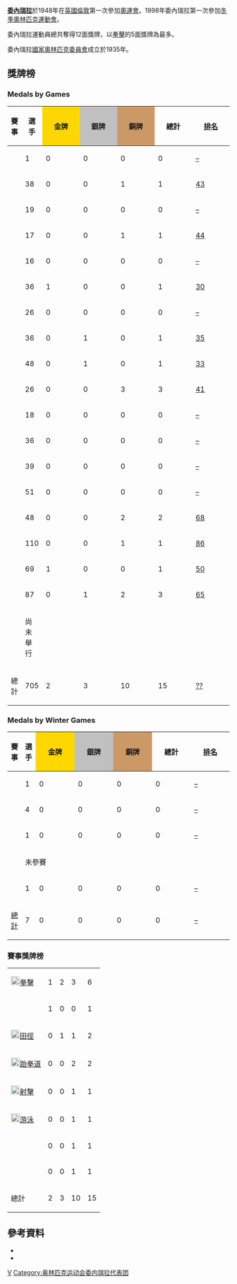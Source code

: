 {{Infobox Country Olympics|NOC=VEN}}

'''[[委內瑞拉|委內瑞拉]]'''於1948年在[[英國|英國]][[倫敦|倫敦]]第一次參加[[夏季奧林匹克運動會|奧運會]]。1998年委內瑞拉第一次參加[[冬季奧林匹克運動會|冬季奧林匹克運動會]]。

委內瑞拉運動員總共奪得12面獎牌，以[[拳擊|拳擊]]的5面獎牌為最多。

委內瑞拉[[國家奧林匹克委員會|國家奧林匹克委員會]]成立於1935年。

==獎牌榜==
{{See also|奥林匹克运动会奖牌统计}}
{{col-begin}}
{{col-2}}

=== Medals by Games ===
{| class="wikitable" style="text-align:center; font-size:90%;"
|-
!賽事
!選手
|style="background:gold; width:4.5em; font-weight:bold;"|金牌
|style="background:silver; width:4.5em; font-weight:bold;"|銀牌
|style="background:#cc9966; width:4.5em; font-weight:bold;"|銅牌
!style="width:4.5em; font-weight:bold;"|總計
!style="width:4.5em; font-weight:bold;"|[[奧林匹克運動會獎牌榜|排名]]
|-
|align=left| {{GamesName|SOG|1948}} || 1 || 0 || 0 || 0 || 0 || [[1948年夏季奥林匹克运动会奖牌榜|–]]
|-
|align=left| {{GamesName|SOG|1952}} || 38 || 0 || 0 || 1 || 1 || [[1952年夏季奥林匹克运动会奖牌榜|43]]
|-
|align=left| {{GamesName|SOG|1956}} || 19 || 0 || 0 || 0 || 0 || [[1956年夏季奥林匹克运动会奖牌榜|–]]
|-
|align=left| {{GamesName|SOG|1960}} || 17 || 0 || 0 || 1 || 1 || [[1960年夏季奥林匹克运动会奖牌榜|44]]
|-
|align=left| {{GamesName|SOG|1964}} || 16 || 0 || 0 || 0 || 0 || [[1964年夏季奥林匹克运动会奖牌榜|–]]
|-
|align=left| {{GamesName|SOG|1968}} || 36 || 1 || 0 || 0 || 1 || [[1968年夏季奥林匹克运动会奖牌榜|30]]
|-
|align=left| {{GamesName|SOG|1972}} || 26 || 0 || 0 || 0 || 0 || [[1972年夏季奥林匹克运动会奖牌榜|–]]
|-
|align=left| {{GamesName|SOG|1976}} || 36 || 0 || 1 || 0 || 1 || [[1976年夏季奥林匹克运动会奖牌榜|35]]
|-
|align=left| {{GamesName|SOG|1980}} || 48 || 0 || 1 || 0 || 1 || [[1980年夏季奥林匹克运动会奖牌榜|33]]
|-
|align=left| {{GamesName|SOG|1984}} || 26 || 0 || 0 || 3 || 3 || [[1984年夏季奥林匹克运动会奖牌榜|41]]
|-
|align=left| {{GamesName|SOG|1988}} || 18 || 0 || 0 || 0 || 0 ||[[1988年夏季奥林匹克运动会奖牌榜|–]]
|-
|align=left| {{GamesName|SOG|1992}} || 36 || 0 || 0 || 0 || 0 || [[1992年夏季奥林匹克运动会奖牌榜|–]]
|-
|align=left| {{GamesName|SOG|1996}} || 39 || 0 || 0 || 0 || 0 || [[1996年夏季奥林匹克运动会奖牌榜|–]]
|-
|align=left| {{GamesName|SOG|2000}} || 51 || 0 || 0 || 0 || 0 || [[2000年夏季奥林匹克运动会奖牌榜|–]]
|-
|align=left| {{GamesName|SOG|2004}} || 48 || 0 || 0 || 2 || 2 || [[2004年夏季奥林匹克运动会奖牌榜|68]]
|-
|align=left| {{GamesName|SOG|2008}} || 110 || 0 || 0 || 1 || 1 || [[2008年夏季奥林匹克运动会奖牌榜|86]]
|-
|align=left| {{GamesName|SOG|2012}} || 69 || 1 || 0 || 0 || 1 || [[2012年夏季奥林匹克运动会奖牌榜|50]]
|-
|align=left| {{GamesName|SOG|2016}} || 87 || 0 || 1 || 2 || 3 || [[2016年夏季奧林匹克運動會獎牌榜|65]]
|-
|align=left| {{GamesName|SOG|2020}} || colspan=6; rowspan=1 | 尚未舉行
|-
! 總計 !! 705 !! 2 !! 3 !! 10 !! 15 !! [[奥林匹克运动会奖牌统计|??]]
|}
{{col-2}}

=== Medals by Winter Games ===
{| class="wikitable" style="text-align:center; font-size:90%;"
|-
!賽事
!選手
|style="background:gold; width:4.5em; font-weight:bold;"|金牌
|style="background:silver; width:4.5em; font-weight:bold;"|銀牌
|style="background:#cc9966; width:4.5em; font-weight:bold;"|銅牌
!style="width:4.5em; font-weight:bold;"|總計
!style="width:4.5em; font-weight:bold;"|[[奧林匹克運動會獎牌榜|排名]]
|-
|align=left| {{GamesName|WOG|1998}} || 1 || 0 || 0 || 0 || 0 || [[1998年冬季奥林匹克运动会奖牌榜|–]]
|-
|align=left| {{GamesName|WOG|2002}} || 4 || 0 || 0 || 0 || 0 || [[2002年冬季奥林匹克运动会奖牌榜|–]]
|-
|align=left| {{GamesName|WOG|2006}} || 1 || 0 || 0 || 0 || 0 || [[2006年冬季奥林匹克运动会奖牌榜|–]]
|-
|align=left| {{GamesName|WOG|2010}} || colspan=6 | 未參賽
|-
|align=left| {{GamesName|WOG|2014}} || 1 || 0 || 0 || 0 || 0 || [[2014年冬季奥林匹克运动会奖牌榜|–]]
|-
![[奥林匹克运动会奖牌统计|總計]] !! 7 !! 0 !! 0 !! 0 !! 0 !! [[奥林匹克运动会奖牌统计|–]]
|}
{{col-end}}

=== 賽事獎牌榜 ===
{| {{MedalTable|type=運動}}
|-
|align=left| [[File:Boxing_pictogram.svg|20px]][[夏季奧林匹克運動會拳擊比賽|拳擊]] || 1 || 2 || 3 || 6
|-
|align=left| {{GamesSport|Fencing|Format=d}} || 1 || 0 || 0 || 1
|-
|align=left| [[File:Athletics_pictogram.svg|20px]][[夏季奧林匹克運動會田徑比賽|田徑]]|| 0 || 1 || 1 || 2
|-
|align=left| [[File:Taekwondo_pictogram.svg|20px]][[夏季奧林匹克運動會跆拳道比賽|跆拳道]]|| 0 || 0 || 2 || 2
|-
|align=left| [[File:Shooting_pictogram.svg|20px]][[夏季奧林匹克運動會射擊比賽|射擊]] || 0 || 0 || 1 || 1
|-
|align=left| [[File:Swimming_pictogram.svg|20px]][[夏季奧林匹克運動會游泳比賽|游泳]] || 0 || 0 || 1 || 1
|-
|align=left| {{GamesSport|Weightlifting|Format=d}} || 0 || 0 || 1 || 1
|-
|align=left| {{GamesSport|Cycling|Format=d}} || 0 || 0 || 1 || 1
|-
! 總計 !! 2 !! 3 !! 10 !! 15
|}

==參考資料==
* {{Cite web |title=Olympic Medal Winners |publisher=[[International_Olympic_Committee|International Olympic Committee]] |url=http://www.olympic.org/uk/athletes/results/search_r_uk.asp |accessdate=2007-12-19 |archive-date=2006-12-10 |archive-url=https://web.archive.org/web/20061210054416/http://www.olympic.org/uk/athletes/results/search_r_uk.asp |dead-url=no }}
* {{Cite web |title=Comité Olímpico Venezolano |publisher=International Olympic Committee |url=http://www.olympic.org/venezuela |accessdate=2011-07-12 |archive-date=2017-07-18 |archive-url=https://web.archive.org/web/20170718062250/http://www.olympic.org/venezuela |dead-url=no }}

{{NOCinOlympics}}

{{DEFAULTSORT:Venezuela At The Olympics}}
[[Category:夏季奧林匹克運動會代表團|V]]
[[Category:奥林匹克运动会委内瑞拉代表团|Category:奥林匹克运动会委内瑞拉代表团]]